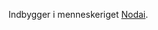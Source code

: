 {{title:Nodaianer}}
{{author:Laura Holmegaard}}
{{timestamp:2009-09-20T08:39:17Z}}
{{copyright:Nodaianer}}
Indbygger i menneskeriget [[Nodai]].